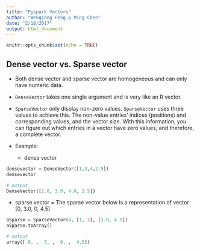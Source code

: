 ```yaml
---
title: "Pyspark Vectors"
author: "Wenqiang Feng & Ming Chen"
date: "2/18/2017"
output: html_document
---
```


```r
knitr::opts_chunk$set(echo = TRUE)
```

## Dense vector vs. Sparse vector

* Both dense vector and sparse vector are homogeneous and can only have numeric data.

* `DenseVector` takes one single argument and is very like an R vector.
* `SparseVector` only display non-zero values. `SparseVector` uses three values to achieve this. The non-value entries' indices (positions) and corresponding values, and the vector size. With this information, you can figure out which entries in a vector have zero values, and therefore, a complete vector.

* Example:

  + dense vector
  
```python
densevector = DenseVector([1,3,4,2.5])
densevector
```

```python
# output
DenseVector([1.0, 3.0, 4.0, 2.5])
```

  + sparse vector
    = The sparse vector below is a representation of vector [0, 3.0, 0, 4.5]
    
```python
aSparse = SparseVector(4, [1, 3], [3.0, 4.5])
aSparse.toArray()
```

```python
# output
array([ 0. ,  3. ,  0. ,  4.5])
```